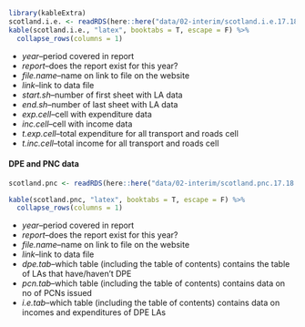 
```r
library(kableExtra)
scotland.i.e. <- readRDS(here::here("data/02-interim/scotland.i.e.17.18.rds"))
kable(scotland.i.e., "latex", booktabs = T, escape = F) %>%
  collapse_rows(columns = 1)
```

* *year*--period covered in report
* *report*--does the report exist for this year?
* *file.name*--name on link to file on the website
* *link*--link to data file
* *start.sh*--number of first sheet with LA data
* *end.sh*--number of last sheet with LA data
* *exp.cell*--cell with expenditure data
* *inc.cell*--cell with income data
* *t.exp.cell*--total expenditure for all transport and roads cell
* *t.inc.cell*--total income for all transport and roads cell

#### DPE and PNC data

```r
scotland.pnc <- readRDS(here::here("data/02-interim/scotland.pnc.17.18.rds"))

kable(scotland.pnc, "latex", booktabs = T, escape = F) %>%
  collapse_rows(columns = 1)
```

* *year*--period covered in report
* *report*--does the report exist for this year?
* *file.name*--name on link to file on the website
* *link*--link to data file
* *dpe.tab*--which table (including the table of contents) contains the table of LAs that have/haven't DPE
* *pcn.tab*--which table (including the table of contents) contains data on no of PCNs issued
* *i.e.tab*--which table (including the table of contents) contains data on incomes and expenditures of DPE LAs